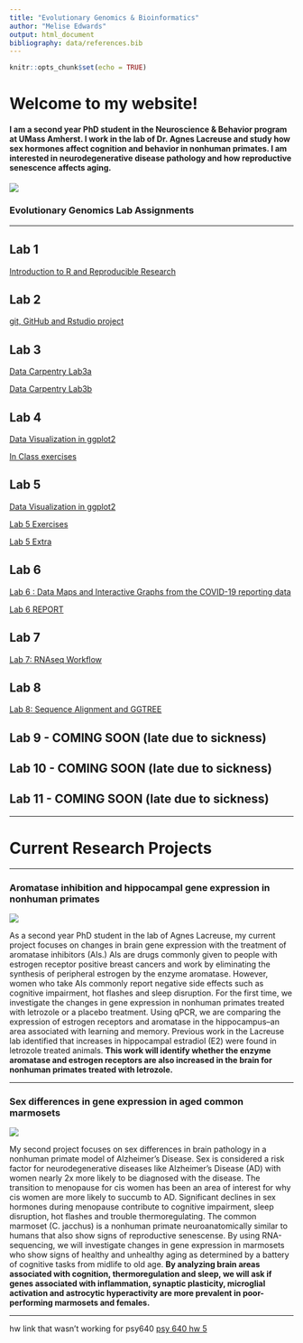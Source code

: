 ```yaml
---
title: "Evolutionary Genomics & Bioinformatics"
author: "Melise Edwards"
output: html_document
bibliography: data/references.bib
---
```


```r
knitr::opts_chunk$set(echo = TRUE)
```


# Welcome to my website!

#### I am a second year PhD student in the Neuroscience & Behavior program at UMass Amherst. I work in the lab of Dr. Agnes Lacreuse and study how sex hormones affect cognition and behavior in nonhuman primates. I am interested in neurodegenerative disease pathology and how reproductive senescence affects aging.


![](https://i1.rgstatic.net/ii/profile.image/769377251102723-1560445239343_Q512/Melise_Edwards3.jpg)


### **Evolutionary Genomics Lab Assignments**



*********


## Lab 1


[Introduction to R and Reproducible Research](lab1.html)


## Lab 2

[git, GitHub and Rstudio project](lab2.html)


## Lab 3

[Data Carpentry Lab3a](Lab3a.html)

[Data Carpentry Lab3b](Lab3b.html)


## Lab 4

[Data Visualization in ggplot2](DataViz_ggplot2.html)

[In Class exercises](Lab4_EvoGeno.html) 

## Lab 5 

[Data Visualization in ggplot2](Lab5final_EvoGeno.html)

[Lab 5 Exercises](Lab5_Part2.html)

[Lab 5 Extra](Lab5Extra_EvoGenoHW_Oct17.html)


## Lab 6 

[Lab 6 : Data Maps and Interactive Graphs from the COVID-19 reporting data](Lab6.html)

[Lab 6 REPORT](Lab6Report.html)


## Lab 7 

[Lab 7: RNAseq Workflow](Lab7.html)


## Lab 8

[Lab 8: Sequence Alignment and GGTREE](Lab8.html)



## Lab 9 - COMING SOON (late due to sickness)


## Lab 10 - COMING SOON (late due to sickness)


## Lab 11 - COMING SOON (late due to sickness)

------

# **Current Research Projects**

******



### Aromatase inhibition and hippocampal gene expression in nonhuman primates 

![](https://www.researchgate.net/profile/Ami_Raval/publication/51049654/figure/fig3/AS:667703576645641@1536204346495/Aromatase-enzyme-converts-testosterone-to-estradiol_W640.jpg) 

As a second year PhD student in the lab of Agnes Lacreuse, my current project focuses on changes in brain gene expression with the treatment of aromatase inhibitors (AIs.) AIs are drugs commonly given to people with estrogen receptor positive breast cancers and work by eliminating the synthesis of peripheral estrogen by the enzyme aromatase. However, women who take AIs commonly report negative side effects such as cognitive impairment, hot flashes and sleep disruption. For the first time, we investigate the changes in gene expression in nonhuman primates treated with letrozole or a placebo treatment. Using qPCR, we are comparing the expression of estrogen receptors and aromatase in the hippocampus--an area associated with learning and memory. Previous work in the Lacreuse lab identified that increases in hippocampal estradiol (E2) were found in letrozole treated animals. **This work will identify whether the enzyme aromatase and estrogen receptors are also increased in the brain for nonhuman primates treated with letrozole.** 

******

### Sex differences in gene expression in aged common marmosets 

![](https://t4.ftcdn.net/jpg/01/15/89/73/240_F_115897352_7KUjZdDPnJpBSUx4tSDEOzuguJPd4Nc1.jpg)

My second project focuses on sex differences in brain pathology in a nonhuman primate model of Alzheimer's Disease. Sex is considered a risk factor for neurodegenerative diseases like Alzheimer's Disease (AD) with women nearly 2x more likely to be diagnosed with the disease. The transition to menopause for cis women has been an area of interest for why cis women are more likely to succumb to AD. Significant declines in sex hormones during menopause contribute to cognitive impairment, sleep disruption, hot flashes and trouble thermoregulating. The common marmoset (C. jacchus) is a nonhuman primate neuroanatomically similar to humans that also show signs of reproductive senescense. By using RNA-sequencing, we will investigate changes in gene expression in marmosets who show signs of healthy and unhealthy aging as determined by a battery of cognitive tasks from midlife to old age. **By analyzing brain areas associated with cognition, thermoregulation and sleep, we will ask if genes associated with inflammation, synaptic plasticity, microglial activation and astrocytic hyperactivity are more prevalent in poor-performing marmosets and females.**


*****

hw link that wasn't working for psy640
[psy 640 hw 5](please-work.html)
